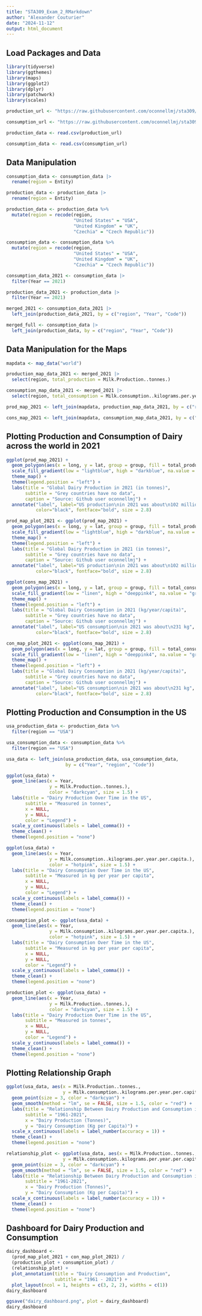 ---
title: "STA309_Exam_2_RMarkdown"
author: "Alexander Couturier"
date: "2024-11-12"
output: html_document
---

## Load Packages and Data
```{r setup, include=FALSE}
library(tidyverse)
library(ggthemes)
library(maps)
library(ggplot2)
library(dplyr)
library(patchwork)
library(scales)

production_url <- "https://raw.githubusercontent.com/oconnellmj/sta309/main/milk-production-tonnes.csv"

consumption_url <- "https://raw.githubusercontent.com/oconnellmj/sta309/main/per-capita-milk-consumption.csv"

production_data <- read.csv(production_url)

consumption_data <- read.csv(consumption_url)
```

## Data Manipulation
```{r}
consumption_data <- consumption_data |>
  rename(region = Entity)

production_data <- production_data |>
  rename(region = Entity)

production_data <- production_data %>%
  mutate(region = recode(region,
                         "United States" = "USA",
                         "United Kingdom" = "UK",
                         "Czechia" = "Czech Republic"))

consumption_data <- consumption_data %>%
  mutate(region = recode(region,
                         "United States" = "USA",
                         "United Kingdom" = "UK",
                         "Czechia" = "Czech Republic"))

consumption_data_2021 <- consumption_data |>
  filter(Year == 2021)

production_data_2021 <- production_data |>
  filter(Year == 2021)

merged_2021 <- consumption_data_2021 |>
  left_join(production_data_2021, by = c("region", "Year", "Code"))

merged_full <- consumption_data |>
  left_join(production_data, by = c("region", "Year", "Code"))
```

## Data Manipulation for the Maps
```{r}
mapdata <- map_data("world")

production_map_data_2021 <- merged_2021 |>
  select(region, total_production = Milk.Production..tonnes.)

consumption_map_data_2021 <- merged_2021 |>
  select(region, total_consumption = Milk.consumption..kilograms.per.year.per.capita.)

prod_map_2021 <- left_join(mapdata, production_map_data_2021, by = c("region" = "region"))

cons_map_2021 <- left_join(mapdata, consumption_map_data_2021, by = c("region" = "region"))
```

## Plotting Production and Consumption of Dairy across the world in 2021
```{r}
ggplot(prod_map_2021) +
  geom_polygon(aes(x = long, y = lat, group = group, fill = total_production), color = "white") +
  scale_fill_gradient(low = "lightblue", high = "darkblue", na.value = "grey80") +
  theme_map() +
  theme(legend.position = "left") +
  labs(title = "Global Dairy Production in 2021 (in tonnes)",
       subtitle = "Grey countries have no data",
       caption = "Source: Github user oconnellmj") +
  annotate("label", label="US production\nin 2021 was about\n102 million tonnes", x=-145, y=15, 
           color="black", fontface="bold", size = 2.8)

prod_map_plot_2021 <- ggplot(prod_map_2021) +
  geom_polygon(aes(x = long, y = lat, group = group, fill = total_production), color = "white") +
  scale_fill_gradient(low = "lightblue", high = "darkblue", na.value = "grey80") +
  theme_map() +
  theme(legend.position = "left") +
  labs(title = "Global Dairy Production in 2021 (in tonnes)",
       subtitle = "Grey countries have no data",
       caption = "Source: Github user oconnellmj") +
  annotate("label", label="US production\nin 2021 was about\n102 million tonnes", x=-145, y=15, 
           color="black", fontface="bold", size = 2.8)

ggplot(cons_map_2021) +
  geom_polygon(aes(x = long, y = lat, group = group, fill = total_consumption), color = "white") +
  scale_fill_gradient(low = "linen", high = "deeppink4", na.value = "grey80") +
  theme_map() +
  theme(legend.position = "left") +
  labs(title = "Global Dairy Consumption in 2021 (kg/year/capita)",
       subtitle = "Grey countries have no data",
       caption = "Source: Github user oconnellmj") +
  annotate("label", label="US consumption\nin 2021 was about\n231 kg", x=-145, y=15, 
           color="black", fontface="bold", size = 2.8)

con_map_plot_2021 <- ggplot(cons_map_2021) +
  geom_polygon(aes(x = long, y = lat, group = group, fill = total_consumption), color = "white") +
  scale_fill_gradient(low = "linen", high = "deeppink4", na.value = "grey80") +
  theme_map() +
  theme(legend.position = "left") +
  labs(title = "Global Dairy Consumption in 2021 (kg/year/capita)",
       subtitle = "Grey countries have no data",
       caption = "Source: Github user oconnellmj") +
  annotate("label", label="US consumption\nin 2021 was about\n231 kg", x=-145, y=15, 
           color="black", fontface="bold", size = 2.8)
```

## Plotting Production and Consumption in the US
```{r}
usa_production_data <- production_data %>%
  filter(region == "USA")

usa_consumption_data <- consumption_data %>%
  filter(region == "USA")

usa_data <- left_join(usa_production_data, usa_consumption_data,
                      by = c("Year", "region", "Code"))

ggplot(usa_data) +
  geom_line(aes(x = Year, 
                y = Milk.Production..tonnes.), 
                color = "darkcyan", size = 1.5) +
  labs(title = "Dairy Production Over Time in the US",
       subtitle = "Measured in tonnes",
       x = NULL,
       y = NULL,
       color = "Legend") +
  scale_y_continuous(labels = label_comma()) +
  theme_clean() +
  theme(legend.position = "none")

ggplot(usa_data) +
  geom_line(aes(x = Year, 
                y = Milk.consumption..kilograms.per.year.per.capita.), 
                color = "hotpink", size = 1.5) +
  labs(title = "Dairy Consumption Over Time in the US",
       subtitle = "Measured in kg per year per capita",
       x = NULL,
       y = NULL,
       color = "Legend") +
  scale_y_continuous(labels = label_comma()) +
  theme_clean() +
  theme(legend.position = "none")

consumption_plot <- ggplot(usa_data) +
  geom_line(aes(x = Year, 
                y = Milk.consumption..kilograms.per.year.per.capita.), 
                color = "hotpink", size = 1.5) +
  labs(title = "Dairy Consumption Over Time in the US",
       subtitle = "Measured in kg per year per capita",
       x = NULL,
       y = NULL,
       color = "Legend") +
  scale_y_continuous(labels = label_comma()) +
  theme_clean() +
  theme(legend.position = "none")

production_plot <- ggplot(usa_data) +
  geom_line(aes(x = Year, 
                y = Milk.Production..tonnes.), 
                color = "darkcyan", size = 1.5) +
  labs(title = "Dairy Production Over Time in the US",
       subtitle = "Measured in tonnes",
       x = NULL,
       y = NULL,
       color = "Legend") +
  scale_y_continuous(labels = label_comma()) +
  theme_clean() +
  theme(legend.position = "none")
```

## Plotting Relationship Graph
```{r}
ggplot(usa_data, aes(x = Milk.Production..tonnes.,
                     y = Milk.consumption..kilograms.per.year.per.capita.)) +
  geom_point(size = 3, color = "darkcyan") +
  geom_smooth(method = "lm", se = FALSE, size = 1.5, color = "red") +
  labs(title = "Relationship Between Dairy Production and Consumption in the US",
       subtitle = "1961-2021",
       x = "Dairy Production (Tonnes)",
       y = "Dairy Consumption (Kg per Capita)") +
  scale_x_continuous(labels = label_number(accuracy = 1)) +
  theme_clean() +
  theme(legend.position = "none")

relationship_plot <- ggplot(usa_data, aes(x = Milk.Production..tonnes.,
                     y = Milk.consumption..kilograms.per.year.per.capita.)) +
  geom_point(size = 3, color = "darkcyan") +
  geom_smooth(method = "lm", se = FALSE, size = 1.5, color = "red") +
  labs(title = "Relationship Between Dairy Production and Consumption in the US",
       subtitle = "1961-2021",
       x = "Dairy Production (Tonnes)",
       y = "Dairy Consumption (Kg per Capita)") +
  scale_x_continuous(labels = label_number(accuracy = 1)) +
  theme_clean() +
  theme(legend.position = "none")
```

## Dashboard for Dairy Production and Consumption
```{r, fig.width=16, fig.height=14}
dairy_dashboard <- 
  (prod_map_plot_2021 + con_map_plot_2021) / 
  (production_plot + consumption_plot) /
  (relationship_plot) + 
  plot_annotation(title = "Dairy Consumption and Production",
                  subtitle = "1961 - 2021") +
  plot_layout(ncol = 1, heights = c(3, 2, 2), widths = c(1))
dairy_dashboard

ggsave("dairy_dashboard.png", plot = dairy_dashboard)
dairy_dashboard
```


